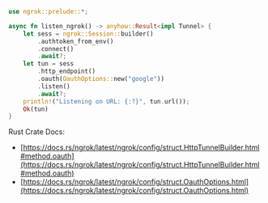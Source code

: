 ```rust
use ngrok::prelude::*;

async fn listen_ngrok() -> anyhow::Result<impl Tunnel> {
    let sess = ngrok::Session::builder()
        .authtoken_from_env()
        .connect()
        .await?;
    let tun = sess
        .http_endpoint()
        .oauth(OauthOptions::new("google"))
        .listen()
        .await?;
    println!("Listening on URL: {:?}", tun.url());
    Ok(tun)
}
```

Rust Crate Docs:

- [https://docs.rs/ngrok/latest/ngrok/config/struct.HttpTunnelBuilder.html#method.oauth](https://docs.rs/ngrok/latest/ngrok/config/struct.HttpTunnelBuilder.html#method.oauth)
- [https://docs.rs/ngrok/latest/ngrok/config/struct.OauthOptions.html](https://docs.rs/ngrok/latest/ngrok/config/struct.OauthOptions.html)
